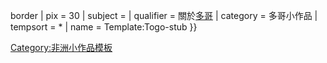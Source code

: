 {{Asbox
| image     = Flag of Togo.svg{{!}}border
| pix       = 30
| subject   = 
| qualifier = 關於[[多哥]]
| category  = 多哥小作品
| tempsort  =  *
| name      = Template:Togo-stub
}}<noinclude>
[[Category:非洲小作品模板]]
</noinclude>